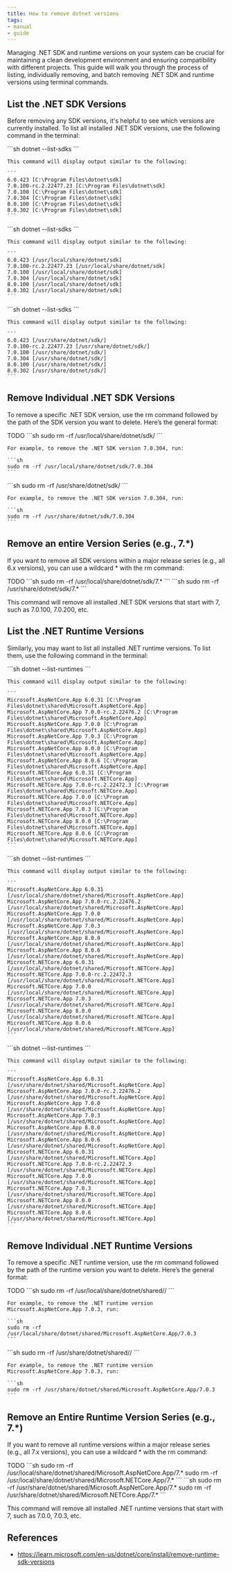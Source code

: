 ```yaml
---
title: How to remove dotnet versions
tags:
- manual
- guide
---
```



Managing .NET SDK and runtime versions on your system can be crucial for maintaining a clean development environment and ensuring compatibility with different projects. This guide will walk you through the process of listing, individually removing, and batch removing .NET SDK and runtime versions using terminal commands.

## List the .NET SDK Versions

Before removing any SDK versions, it's helpful to see which versions are currently installed. To list all installed .NET SDK versions, use the following command in the terminal:

<TabsOS>
  <TabItemWindows>
    ```sh
    dotnet --list-sdks
    ```

    This command will display output similar to the following:

    ```
    6.0.423 [C:\Program Files\dotnet\sdk]
    7.0.100-rc.2.22477.23 [C:\Program Files\dotnet\sdk]
    7.0.100 [C:\Program Files\dotnet\sdk]
    7.0.304 [C:\Program Files\dotnet\sdk]
    8.0.100 [C:\Program Files\dotnet\sdk]
    8.0.302 [C:\Program Files\dotnet\sdk]
    ```
  </TabItemWindows>
  <TabItemMacOS>
    ```sh
    dotnet --list-sdks
    ```

    This command will display output similar to the following:

    ```
    6.0.423 [/usr/local/share/dotnet/sdk]
    7.0.100-rc.2.22477.23 [/usr/local/share/dotnet/sdk]
    7.0.100 [/usr/local/share/dotnet/sdk]
    7.0.304 [/usr/local/share/dotnet/sdk]
    8.0.100 [/usr/local/share/dotnet/sdk]
    8.0.302 [/usr/local/share/dotnet/sdk]
    ```
  </TabItemMacOS>
  <TabItemLinux>
    ```sh
    dotnet --list-sdks
    ```

    This command will display output similar to the following:
    
    ```
    6.0.423 [/usr/share/dotnet/sdk/]
    7.0.100-rc.2.22477.23 [/usr/share/dotnet/sdk/]
    7.0.100 [/usr/share/dotnet/sdk/]
    7.0.304 [/usr/share/dotnet/sdk/]
    8.0.100 [/usr/share/dotnet/sdk/]
    8.0.302 [/usr/share/dotnet/sdk/]
    ```
  </TabItemLinux>
</TabsOS>

## Remove Individual .NET SDK Versions

To remove a specific .NET SDK version, use the rm command followed by the path of the SDK version you want to delete. Here’s the general format:

<TabsOS>
  <TabItemWindows>
    TODO
  </TabItemWindows>
  <TabItemMacOS>
    ```sh
    sudo rm -rf /usr/local/share/dotnet/sdk/<version-number>
    ```

    For example, to remove the .NET SDK version 7.0.304, run:

    ```sh
    sudo rm -rf /usr/local/share/dotnet/sdk/7.0.304
    ```
  </TabItemMacOS>
  <TabItemLinux>
    ```sh
    sudo rm -rf /usr/share/dotnet/sdk/<version-number>
    ```

    For example, to remove the .NET SDK version 7.0.304, run:

    ```sh
    sudo rm -rf /usr/share/dotnet/sdk/7.0.304
    ```
  </TabItemLinux>
</TabsOS>

## Remove an entire Version Series (e.g., 7.*)

If you want to remove all SDK versions within a major release series (e.g., all 6.x versions), you can use a wildcard * with the rm command:

<TabsOS>
  <TabItemWindows>
    TODO
  </TabItemWindows>
  <TabItemMacOS>
    ```sh
    sudo rm -rf /usr/local/share/dotnet/sdk/7.*
    ```
  </TabItemMacOS>
  <TabItemLinux>
    ```sh
    sudo rm -rf /usr/share/dotnet/sdk/7.*
    ```
  </TabItemLinux>
</TabsOS>

This command will remove all installed .NET SDK versions that start with 7, such as 7.0.100, 7.0.200, etc.

## List the .NET Runtime Versions

Similarly, you may want to list all installed .NET runtime versions. To list them, use the following command in the terminal:

<TabsOS>
  <TabItemWindows>
    ```sh
    dotnet --list-runtimes
    ```

    This command will display output similar to the following:
    
    ```
    Microsoft.AspNetCore.App 6.0.31 [C:\Program Files\dotnet\shared\Microsoft.AspNetCore.App]
    Microsoft.AspNetCore.App 7.0.0-rc.2.22476.2 [C:\Program Files\dotnet\shared\Microsoft.AspNetCore.App]
    Microsoft.AspNetCore.App 7.0.0 [C:\Program Files\dotnet\shared\Microsoft.AspNetCore.App]
    Microsoft.AspNetCore.App 7.0.3 [C:\Program Files\dotnet\shared\Microsoft.AspNetCore.App]
    Microsoft.AspNetCore.App 8.0.0 [C:\Program Files\dotnet\shared\Microsoft.AspNetCore.App]
    Microsoft.AspNetCore.App 8.0.6 [C:\Program Files\dotnet\shared\Microsoft.AspNetCore.App]
    Microsoft.NETCore.App 6.0.31 [C:\Program Files\dotnet\shared\Microsoft.NETCore.App]
    Microsoft.NETCore.App 7.0.0-rc.2.22472.3 [C:\Program Files\dotnet\shared\Microsoft.NETCore.App]
    Microsoft.NETCore.App 7.0.0 [C:\Program Files\dotnet\shared\Microsoft.NETCore.App]
    Microsoft.NETCore.App 7.0.3 [C:\Program Files\dotnet\shared\Microsoft.NETCore.App]
    Microsoft.NETCore.App 8.0.0 [C:\Program Files\dotnet\shared\Microsoft.NETCore.App]
    Microsoft.NETCore.App 8.0.6 [C:\Program Files\dotnet\shared\Microsoft.NETCore.App]
    ```
  </TabItemWindows>
  <TabItemMacOS>
    ```sh
    dotnet --list-runtimes
    ```

    This command will display output similar to the following:
    
    ```
    Microsoft.AspNetCore.App 6.0.31 [/usr/local/share/dotnet/shared/Microsoft.AspNetCore.App]
    Microsoft.AspNetCore.App 7.0.0-rc.2.22476.2 [/usr/local/share/dotnet/shared/Microsoft.AspNetCore.App]
    Microsoft.AspNetCore.App 7.0.0 [/usr/local/share/dotnet/shared/Microsoft.AspNetCore.App]
    Microsoft.AspNetCore.App 7.0.3 [/usr/local/share/dotnet/shared/Microsoft.AspNetCore.App]
    Microsoft.AspNetCore.App 8.0.0 [/usr/local/share/dotnet/shared/Microsoft.AspNetCore.App]
    Microsoft.AspNetCore.App 8.0.6 [/usr/local/share/dotnet/shared/Microsoft.AspNetCore.App]
    Microsoft.NETCore.App 6.0.31 [/usr/local/share/dotnet/shared/Microsoft.NETCore.App]
    Microsoft.NETCore.App 7.0.0-rc.2.22472.3 [/usr/local/share/dotnet/shared/Microsoft.NETCore.App]
    Microsoft.NETCore.App 7.0.0 [/usr/local/share/dotnet/shared/Microsoft.NETCore.App]
    Microsoft.NETCore.App 7.0.3 [/usr/local/share/dotnet/shared/Microsoft.NETCore.App]
    Microsoft.NETCore.App 8.0.0 [/usr/local/share/dotnet/shared/Microsoft.NETCore.App]
    Microsoft.NETCore.App 8.0.6 [/usr/local/share/dotnet/shared/Microsoft.NETCore.App]
    ```
  </TabItemMacOS>
  <TabItemLinux>
    ```sh
    dotnet --list-runtimes
    ```

    This command will display output similar to the following:

    ```
    Microsoft.AspNetCore.App 6.0.31 [/usr/share/dotnet/shared/Microsoft.AspNetCore.App]
    Microsoft.AspNetCore.App 7.0.0-rc.2.22476.2 [/usr/share/dotnet/shared/Microsoft.AspNetCore.App]
    Microsoft.AspNetCore.App 7.0.0 [/usr/share/dotnet/shared/Microsoft.AspNetCore.App]
    Microsoft.AspNetCore.App 7.0.3 [/usr/share/dotnet/shared/Microsoft.AspNetCore.App]
    Microsoft.AspNetCore.App 8.0.0 [/usr/share/dotnet/shared/Microsoft.AspNetCore.App]
    Microsoft.AspNetCore.App 8.0.6 [/usr/share/dotnet/shared/Microsoft.AspNetCore.App]
    Microsoft.NETCore.App 6.0.31 [/usr/share/dotnet/shared/Microsoft.NETCore.App]
    Microsoft.NETCore.App 7.0.0-rc.2.22472.3 [/usr/share/dotnet/shared/Microsoft.NETCore.App]
    Microsoft.NETCore.App 7.0.0 [/usr/share/dotnet/shared/Microsoft.NETCore.App]
    Microsoft.NETCore.App 7.0.3 [/usr/share/dotnet/shared/Microsoft.NETCore.App]
    Microsoft.NETCore.App 8.0.0 [/usr/share/dotnet/shared/Microsoft.NETCore.App]
    Microsoft.NETCore.App 8.0.6 [/usr/share/dotnet/shared/Microsoft.NETCore.App]
    ```
  </TabItemLinux>
</TabsOS>

## Remove Individual .NET Runtime Versions

To remove a specific .NET runtime version, use the rm command followed by the path of the runtime version you want to delete. Here’s the general format:

<TabsOS>
  <TabItemWindows>
    TODO
  </TabItemWindows>
  <TabItemMacOS>
    ```sh
    sudo rm -rf /usr/local/share/dotnet/shared/<runtime-name>/<version-number>
    ```

    For example, to remove the .NET runtime version Microsoft.AspNetCore.App 7.0.3, run:

    ```sh
    sudo rm -rf /usr/local/share/dotnet/shared/Microsoft.AspNetCore.App/7.0.3
    ```
  </TabItemMacOS>
  <TabItemLinux>
    ```sh
    sudo rm -rf /usr/share/dotnet/shared/<runtime-name>/<version-number>
    ```

    For example, to remove the .NET runtime version Microsoft.AspNetCore.App 7.0.3, run:

    ```sh
    sudo rm -rf /usr/share/dotnet/shared/Microsoft.AspNetCore.App/7.0.3
    ```
  </TabItemLinux>
</TabsOS>

## Remove an Entire Runtime Version Series (e.g., 7.*)

If you want to remove all runtime versions within a major release series (e.g., all 7.x versions), you can use a wildcard * with the rm command:

<TabsOS>
  <TabItemWindows>
    TODO
  </TabItemWindows>
  <TabItemMacOS>
    ```sh
    sudo rm -rf /usr/local/share/dotnet/shared/Microsoft.AspNetCore.App/7.*
    sudo rm -rf /usr/local/share/dotnet/shared/Microsoft.NETCore.App/7.*
    ```
  </TabItemMacOS>
  <TabItemLinux>
    ```sh
    sudo rm -rf /usr/share/dotnet/shared/Microsoft.AspNetCore.App/7.*
    sudo rm -rf /usr/share/dotnet/shared/Microsoft.NETCore.App/7.*
    ```
  </TabItemLinux>
</TabsOS>

This command will remove all installed .NET runtime versions that start with 7, such as 7.0.0, 7.0.3, etc.

## References

- https://learn.microsoft.com/en-us/dotnet/core/install/remove-runtime-sdk-versions